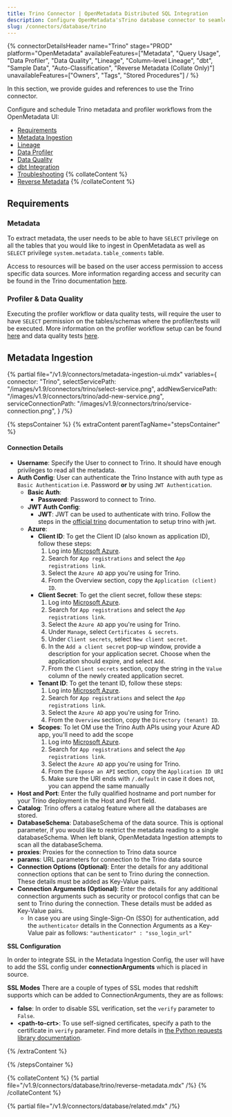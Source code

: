 ```yaml
---
title: Trino Connector | OpenMetadata Distributed SQL Integration
description: Configure OpenMetadata'sTrino database connector to seamlessly integrate your distributed SQL engine with automated metadata discovery and lineage tracking.
slug: /connectors/database/trino
---
```







{% connectorDetailsHeader
name="Trino"
stage="PROD"
platform="OpenMetadata"
availableFeatures=["Metadata", "Query Usage", "Data Profiler", "Data Quality", "Lineage", "Column-level Lineage", "dbt", "Sample Data", "Auto-Classification", "Reverse Metadata (Collate Only)"]
unavailableFeatures=["Owners", "Tags", "Stored Procedures"]
/ %}

In this section, we provide guides and references to use the Trino connector.

Configure and schedule Trino metadata and profiler workflows from the OpenMetadata UI:

- [Requirements](#requirements)
- [Metadata Ingestion](#metadata-ingestion)
- [Lineage](/how-to-guides/data-lineage/workflow)
- [Data Profiler](/how-to-guides/data-quality-observability/profiler/workflow)
- [Data Quality](/how-to-guides/data-quality-observability/quality)
- [dbt Integration](/connectors/ingestion/workflows/dbt)
- [Troubleshooting](/connectors/database/trino/troubleshooting)
{% collateContent %}
- [Reverse Metadata](#reverse-metadata)
{% /collateContent %}

<IngestionModeTiles yamlPath="/snippets/connectors/database/trino/yaml" />

## Requirements

### Metadata

To extract metadata, the user needs to be able to have `SELECT` privilege on all the tables that you would like to ingest in OpenMetadata as well as `SELECT` privilege `system.metadata.table_comments` table.

Access to resources will be based on the user access permission to access specific data sources. More information regarding access and security can be found in the Trino documentation [here](https://trino.io/docs/current/security.html).

### Profiler & Data Quality

Executing the profiler workflow or data quality tests, will require the user to have `SELECT` permission on the tables/schemas where the profiler/tests will be executed. More information on the profiler workflow setup can be found [here](/how-to-guides/data-quality-observability/profiler/workflow) and data quality tests [here](/how-to-guides/data-quality-observability/quality).

## Metadata Ingestion
{% partial 
  file="/v1.9/connectors/metadata-ingestion-ui.mdx" 
  variables={
    connector: "Trino", 
    selectServicePath: "/images/v1.9/connectors/trino/select-service.png",
    addNewServicePath: "/images/v1.9/connectors/trino/add-new-service.png",
    serviceConnectionPath: "/images/v1.9/connectors/trino/service-connection.png",
} 
/%}

{% stepsContainer %}
{% extraContent parentTagName="stepsContainer" %}

#### Connection Details

- **Username**: Specify the User to connect to Trino. It should have enough privileges to read all the metadata.
- **Auth Config**: User can authenticate the Trino Instance with auth type as `Basic Authentication` i.e. Password **or** by using `JWT Authentication`.
  - **Basic Auth**:
    - **Password**: Password to connect to Trino.
  - **JWT Auth Config**:
    - **JWT**: JWT can be used to authenticate with trino. Follow the steps in the [official trino](https://trino.io/docs/current/security/jwt.html) documentation to setup trino with jwt.
  - **Azure**: 
    - **Client ID**: To get the Client ID (also known as application ID), follow these steps:
        1. Log into [Microsoft Azure](https://ms.portal.azure.com/#allservices).
        2. Search for `App registrations` and select the `App registrations link`.
        3. Select the `Azure AD` app you're using for Trino.
        4. From the Overview section, copy the `Application (client) ID`.
    - **Client Secret**: To get the client secret, follow these steps:
        1. Log into [Microsoft Azure](https://ms.portal.azure.com/#allservices).
        2. Search for `App registrations` and select the `App registrations link`.
        3. Select the `Azure AD` app you're using for Trino.
        4. Under `Manage`, select `Certificates & secrets`.
        5. Under `Client secrets`, select `New client secret`.
        6. In the `Add a client secret` pop-up window, provide a description for your application secret. Choose when the application should expire, and select `Add`.
        7. From the `Client secrets` section, copy the string in the `Value` column of the newly created application secret.
    - **Tenant ID**: To get the tenant ID, follow these steps:
        1. Log into [Microsoft Azure](https://ms.portal.azure.com/#allservices).
        2. Search for `App registrations` and select the `App registrations link`.
        3. Select the `Azure AD` app you're using for Trino.
        4. From the `Overview` section, copy the `Directory (tenant) ID`.
    - **Scopes**: To let OM use the Trino Auth APIs using your Azure AD app, you'll need to add the scope
        1. Log into [Microsoft Azure](https://ms.portal.azure.com/#allservices).
        2. Search for `App registrations` and select the `App registrations link`.
        3. Select the `Azure AD` app you're using for Trino.
        4. From the `Expose an API` section, copy the `Application ID URI`
        5. Make sure the URI ends with `/.default` in case it does not, you can append the same manually
- **Host and Port**: Enter the fully qualified hostname and port number for your Trino deployment in the Host and Port field.
- **Catalog**: Trino offers a catalog feature where all the databases are stored.
- **DatabaseSchema**: DatabaseSchema of the data source. This is optional parameter, if you would like to restrict the metadata reading to a single databaseSchema. When left blank, OpenMetadata Ingestion attempts to scan all the databaseSchema.
- **proxies**: Proxies for the connection to Trino data source
- **params**: URL parameters for connection to the Trino data source
- **Connection Options (Optional)**: Enter the details for any additional connection options that can be sent to Trino during the connection. These details must be added as Key-Value pairs.
- **Connection Arguments (Optional)**: Enter the details for any additional connection arguments such as security or protocol configs that can be sent to Trino during the connection. These details must be added as Key-Value pairs. 
  - In case you are using Single-Sign-On (SSO) for authentication, add the `authenticator` details in the Connection Arguments as a Key-Value pair as follows: `"authenticator" : "sso_login_url"`


**SSL Configuration**

In order to integrate SSL in the Metadata Ingestion Config, the user will have to add the SSL config under **connectionArguments** which is placed in source.

**SSL Modes**
There are a couple of types of SSL modes that redshift supports which can be added to ConnectionArguments, they are as follows:
- **false**: In order to disable SSL verification, set the `verify` parameter to `False`.
- **\<path-to-crt\>**: To use self-signed certificates, specify a path to the certificate in `verify` parameter.
Find more details in [the Python requests library documentation](https://requests.readthedocs.io/en/latest/user/advanced.html?highlight=ssl#ssl-cert-verification).

<AdvancedConfiguration />

{% /extraContent %}

<TestConnection />

<ConfigureIngestion />

<IngestionScheduleAndDeploy />

{% /stepsContainer %}

{% collateContent %}
{% partial file="/v1.9/connectors/database/trino/reverse-metadata.mdx" /%}
{% /collateContent %}

{% partial file="/v1.9/connectors/database/related.mdx" /%}
